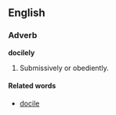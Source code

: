 ==English==

===Adverb===
'''docilely'''
# Submissively or obediently.

====Related words====
*[[docile]]